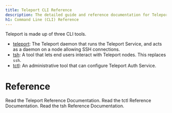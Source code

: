 ```yaml
---
title: Teleport CLI Reference
description: The detailed guide and reference documentation for Teleport Command Line Interface (CLI) tools.
h1: Command Line (CLI) Reference
---
```


Teleport is made up of three CLI tools.

- [teleport](cli/teleport.mdx): The Teleport daemon that runs the Teleport Service, and acts as a daemon on a node allowing SSH connections.
- [tsh](cli/tsh.mdx): A tool that lets end users interact with Teleport nodes. This replaces `ssh`.
- [tctl](cli/tctl.mdx): An administrative tool that can configure Teleport Auth Service.

# Reference

<TileSet>
  <Tile icon="list" title="Teleport Reference" href="./cli/teleport.mdx">
    Read the Teleport Reference Documentation.
  </Tile>
  <Tile icon="list" title="tctl Reference" href="./cli/tctl-started.mdx">
    Read the tctl Reference Documentation.
  </Tile>
  <Tile icon="list" title="tsh Reference" href="./cli/tsh.mdx">
    Read the tsh Reference Documentation.
  </Tile>
</TileSet>